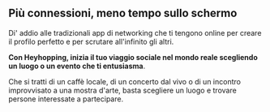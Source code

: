 ## Più connessioni, meno tempo sullo schermo

Di' addio alle tradizionali app di networking che ti tengono online per creare il profilo perfetto e per scrutare all'infinito gli altri.

**Con Heyhopping, inizia il tuo viaggio sociale nel mondo reale scegliendo un luogo o un evento che ti entusiasma**.

Che si tratti di un caffè locale, di un concerto dal vivo o di un incontro improvvisato a una mostra d'arte, basta scegliere un luogo e trovare persone interessate a partecipare.
